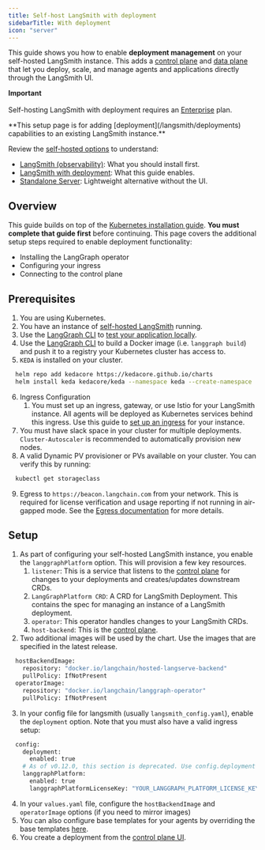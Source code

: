 ```yaml
---
title: Self-host LangSmith with deployment
sidebarTitle: With deployment
icon: "server"
---
```


This guide shows you how to enable **deployment management** on your self-hosted LangSmith instance. This adds a [control plane](/langsmith/control-plane) and [data plane](/langsmith/data-plane) that let you deploy, scale, and manage agents and applications directly through the LangSmith UI.

<Info>**Important**<br></br> Self-hosting LangSmith with deployment requires an [Enterprise](https://langchain.com/pricing) plan. </Info>

<Note>
**This setup page is for adding [deployment](/langsmith/deployments) capabilities to an existing LangSmith instance.**

Review the [self-hosted options](/langsmith/self-hosted) to understand:
- [LangSmith (observability)](/langsmith/self-hosted#langsmith): What you should install first.
- [LangSmith with deployment](/langsmith/self-hosted#langsmith-with-deployment): What this guide enables.
- [Standalone Server](/langsmith/self-hosted#standalone-server): Lightweight alternative without the UI.
</Note>

## Overview

This guide builds on top of the [Kubernetes installation guide](/langsmith/kubernetes). **You must complete that guide first** before continuing. This page covers the additional setup steps required to enable deployment functionality:
- Installing the LangGraph operator
- Configuring your ingress
- Connecting to the control plane

## Prerequisites

1. You are using Kubernetes.
2. You have an instance of [self-hosted LangSmith](/langsmith/kubernetes) running.
3. Use the [LangGraph CLI](/langsmith/cli) to [test your application locally](/langsmith/local-server).
4. Use the [LangGraph CLI](/langsmith/cli) to build a Docker image (i.e. `langgraph build`) and push it to a registry your Kubernetes cluster has access to.
5. `KEDA` is installed on your cluster.
```bash
  helm repo add kedacore https://kedacore.github.io/charts
  helm install keda kedacore/keda --namespace keda --create-namespace
```
6. Ingress Configuration
    1. You must set up an ingress, gateway, or use Istio for your LangSmith instance. All agents will be deployed as Kubernetes services behind this ingress. Use this guide to [set up an ingress](/langsmith/self-host-ingress) for your instance.
7. You must have slack space in your cluster for multiple deployments. `Cluster-Autoscaler` is recommended to automatically provision new nodes.
8. A valid Dynamic PV provisioner or PVs available on your cluster. You can verify this by running:
```bash
  kubectl get storageclass
```
9. Egress to `https://beacon.langchain.com` from your network. This is required for license verification and usage reporting if not running in air-gapped mode. See the [Egress documentation](/langsmith/egress-metrics-metadata) for more details.

## Setup

1. As part of configuring your self-hosted LangSmith instance, you enable the `langgraphPlatform` option. This will provision a few key resources.
    1. `listener`: This is a service that listens to the [control plane](/langsmith/control-plane) for changes to your deployments and creates/updates downstream CRDs.
    2. `LangGraphPlatform CRD`: A CRD for LangSmith Deployment. This contains the spec for managing an instance of a LangSmith deployment.
    3. `operator`: This operator handles changes to your LangSmith CRDs.
    4. `host-backend`: This is the [control plane](/langsmith/control-plane).
2. Two additional images will be used by the chart. Use the images that are specified in the latest release.
```bash
  hostBackendImage:
    repository: "docker.io/langchain/hosted-langserve-backend"
    pullPolicy: IfNotPresent
  operatorImage:
    repository: "docker.io/langchain/langgraph-operator"
    pullPolicy: IfNotPresent
```
3. In your config file for langsmith (usually `langsmith_config.yaml`), enable the `deployment` option. Note that you must also have a valid ingress setup:
```bash
  config:
    deployment:
      enabled: true
    # As of v0.12.0, this section is deprecated. Use config.deployment for any version after v0.12.0.
    langgraphPlatform:
      enabled: true
      langgraphPlatformLicenseKey: "YOUR_LANGGRAPH_PLATFORM_LICENSE_KEY"
```
4. In your `values.yaml` file, configure the `hostBackendImage` and `operatorImage` options (if you need to mirror images)
5. You can also configure base templates for your agents by overriding the base templates [here](https://github.com/langchain-ai/helm/blob/main/charts/langsmith/values.yaml#L898).
6. You create a deployment from the [control plane UI](/langsmith/control-plane#control-plane-ui).

